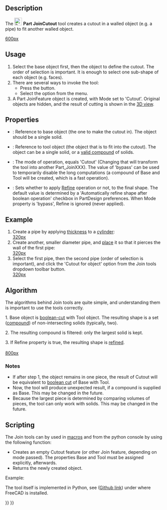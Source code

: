 <languages/>
<translate>

<!--T:19-->
{{Docnav
|[[Part_JoinEmbed|JoinEmbed]]
|[[Part_BooleanFragments|BooleanFragments]]
|[[Part_Workbench|Part]]
|IconL=Part_JoinEmbed.svg
|IconR=Part_BooleanFragments.svg
|IconC=Workbench_Part.svg
}}

<!--T:1-->
{{GuiCommand
|Name=Part JoinCutout
|MenuLocation=Part → Join → Cutout for object
|Workbenches=[[Part_Workbench|Part]]
|Version=0.16
|SeeAlso=[[Part_JoinConnect|Part JoinConnect]], [[Part_JoinEmbed|Part JoinEmbed]], [[Part_Boolean|Part Boolean]], [[Part_Thickness|Part Thickness]]
}}

==Description== <!--T:2-->

<!--T:23-->
The [[Image:Part_JoinCutout.svg|24px]] '''Part JoinCutout''' tool creates a cutout in a walled object (e.g. a pipe) to fit another walled object.

</translate>
[[image:JoinFeatures_Cutout.png|600px]]
<translate>

==Usage== <!--T:24--> 

<!--T:4-->
# Select the base object first, then the object to define the cutout. The order of selection is important. It is enough to select one sub-shape of each object (e.g. faces).
# There are several ways to invoke the tool:
#* Press the {{Button|[[Image:Part_JoinCutout.svg|16px]] [[Part_JoinCutout|Cutout for object]]}} button.
#* Select the {{MenuCommand|Part → Join → [[Image:Part_JoinCutout.svg|16px]] Cutout for object}} option from the menu.
# A Part JoinFeature object is created, with Mode set to 'Cutout'. Original objects are hidden, and the result of cutting is shown in the [[3D_view|3D view]].

==Properties== <!--T:25--> 

<!--T:29-->
{{TitleProperty|Base}}

<!--T:6-->
* {{PropertyData|Base}}: Reference to base object (the one to make the cutout in). The object should be a single solid.
* {{PropertyData|Tool}}: Reference to tool object (the object that is to fit into the cutout). The object can be a single solid, or a [[Part_Compound|valid compound]] of solids.
* {{PropertyData|Mode}}: The mode of operation, equals 'Cutout' (Changing that will transform the tool into another Part_JoinXXX). The value of 'bypass' can be used to temporarily disable the long computations (a compound of Base and Tool will be created, which is a fast operation).
* {{PropertyData|Refine}}: Sets whether to apply [[Part_RefineShape|Refine]] operation or not, to the final shape. The default value is determined by a 'Automatically refine shape after boolean operation' checkbox in PartDesign preferences. When Mode property is 'bypass', Refine is ignored (never applied).

==Example== <!--T:26--> 

<!--T:7-->
# Create a pipe by applying [[Part_Thickness|thickness]] to a [[Part_Cylinder|cylinder]]: <br />[[image:JoinFeatures_Example_step1.png|320px]]
# Create another, smaller diameter pipe, and [[Placement|place]] it so that it pierces the wall of the first pipe: <br />[[image:JoinFeatures_Example_step2.png|320px]]
# Select the first pipe, then the second pipe (order of selection is important), and click the 'Cutout for object' option from the Join tools dropdown toolbar button. <br />[[image:JoinFeatures_Example_step3_Cutout.png|320px]]

==Algorithm== <!--T:27--> 

<!--T:8-->
The algorithms behind Join tools are quite simple, and understanding them is important to use the tools correctly.

<!--T:9-->
1. Base object is [[Part_Cut|boolean-cut]] with Tool object. The resulting shape is a set ([[Part_Compound|compound]]) of non-intersecting solids (typically, two). 

<!--T:10-->
2. The resulting compound is filtered: only the largest solid is kept.

<!--T:11-->
3. If Refine property is true, the resulting shape is [[Part_RefineShape|refined]].
<br /><br />[[image:JoinFeatures-Algo-Cutout.png|800px]]

===Notes=== <!--T:28--> 

<!--T:12-->
* If after step 1, the object remains in one piece, the result of Cutout will be equivalent to [[Part_Cut|boolean cut]] of Base with Tool.
* Now, the tool will produce unexpected result, if a compound is supplied as Base. This may be changed in the future.
* Because the largest piece is determined by comparing volumes of pieces, the tool can only work with solids. This may be changed in the future.

==Scripting== <!--T:13-->

<!--T:14-->
The Join tools can by used in [[macros]] and from the python console by using the following function:

</translate>
{{Code|code=JoinFeatures.makePartJoinFeature(name = 'Cutout', mode = 'Cutout')}}
<translate>
<!--T:15-->
* Creates an empty Cutout feature (or other Join feature, depending on mode passed). The properties Base and Tool must be assigned explicitly, afterwards.
* Returns the newly created object.

<!--T:16-->
Example:
</translate>
{{code|code=
import JoinFeatures
j = JoinFeatures.makePartJoinFeature(name = 'Cutout', mode = 'Cutout' )
j.Base = FreeCADGui.Selection.getSelection()[0]
j.Tool = FreeCADGui.Selection.getSelection()[1]
}}
<translate>

<!--T:17-->
The tool itself is implemented in Python, see {{FileName|/Mod/Part/JoinFeatures.py}} ([https://github.com/FreeCAD/FreeCAD/blob/master/src/Mod/Part/JoinFeatures.py Github link]) under where FreeCAD is installed.


<!--T:20-->
{{Docnav
|[[Part_JoinEmbed|JoinEmbed]]
|[[Part_BooleanFragments|BooleanFragments]]
|[[Part_Workbench|Part]]
|IconL=Part_JoinEmbed.svg
|IconR=Part_BooleanFragments.svg
|IconC=Workbench_Part.svg
}}

</translate>
{{Part_Tools_navi{{#translation:}}}}
{{Userdocnavi{{#translation:}}}}